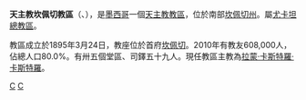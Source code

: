 {{Infobox Roman Catholic diocese
|name=坎佩切
|jurisdiction=教區
|latin = Dioecesis Campecorensis
|image =Campeche Cathedral.JPG
|caption =聖母無原罪主教座堂
|location = [[墨西哥|墨西哥]]
|territory = [[坎佩切州|坎佩切州]]
|population = 608,000
|rite = [[罗马礼|罗马礼]]
|patron = 
|province = 尤卡坦
|established = 1895年
|cathedral =  [[聖母無原罪主教座堂_(坎佩切)|聖母無原罪座堂]] 
|co-cathedral =
|leadership = 主教
|website =[http://www.diocesiscampeche.org.mx/ 官方網頁]
|patriarch= 
|metropolitan = 
|ordinary =拉蒙·卡斯特羅·卡斯特羅
|coadjutor archbishop =
|coadjutor bishop =
|auxiliary =
|emeritus =
}}
'''天主教坎佩切教區'''（{{lang-la|Dioecesis Campecorensis}}、{{lang-es|Diócesis de Campeche}}），是[[墨西哥|墨西哥]]一個[[天主教|天主教]][[教區|教區]]，位於南部[[坎佩切州|坎佩切州]]。屬[[天主教尤卡坦總教區|尤卡坦總教區]]。

教區成立於1895年3月24日，教座位於首府[[坎佩切|坎佩切]]。2010年有教友608,000人，佔總人口80.0%。有卅五個堂區、司鐸五十九人。現任教區主教為[[拉蒙·卡斯特羅·卡斯特羅|拉蒙·卡斯特羅·卡斯特羅]]。

{{Mexico-stub}}
{{墨西哥天主教教區}}
[[Category:墨西哥天主教教區|C]]
[[Category:坎佩切州|C]]